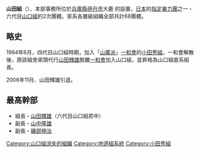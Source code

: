 {{Japanese|japanese=山田組|kana=やまだぐみ|romaji=Yamada-gumi}}
'''山田組'''（{{lang|ja|山田組}}）、本部事務所位於[[兵庫縣|兵庫縣]][[伊丹市|伊丹市]]大鹿 的設置，[[日本|日本]]的[[指定暴力團|指定暴力團]]之一・六代目[[山口組|山口組]]的2次團體。家系各層級組織全部共計68團體。

==略史==
1984年6月，四代目山口組時期，加入「[[山廣派|山廣派]]」[[一和會|一和會]]的[[小田秀組|小田秀組]]，一和會解散後，原該組舍弟頭代行[[山田輝雄|山田輝雄]]脫離[[一和會|一和會]]加入山口組，並昇格為山口組直系組長。

2006年11月、山田輝雄引退。

==最高幹部==
*組長・[[山田輝雄|山田輝雄]]（六代目山口組若中）
*副長・[[山中隆雄|山中隆雄]]
*副長・[[磯部伸治|磯部伸治]]

{{六代目山口組}}
{{Japan-org-stub}}

[[Category:山口組消失的組織|Category:山口組消失的組織]]
[[Category:地道組系統|Category:地道組系統]]
[[Category:小田秀組|Category:小田秀組]]